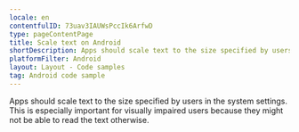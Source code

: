 ```yaml
---
locale: en
contentfulID: 73uav3IAUWsPccIk6ArfwD
type: pageContentPage
title: Scale text on Android
shortDescription: Apps should scale text to the size specified by users in the system settings.
platformFilter: Android
layout: Layout - Code samples
tag: Android code sample
---
```


Apps should scale text to the size specified by users in the system settings. This is especially important for visually impaired users because they might not be able to read the text otherwise.

<CodeSample id="text-scale" locale="en" platform="android" />
